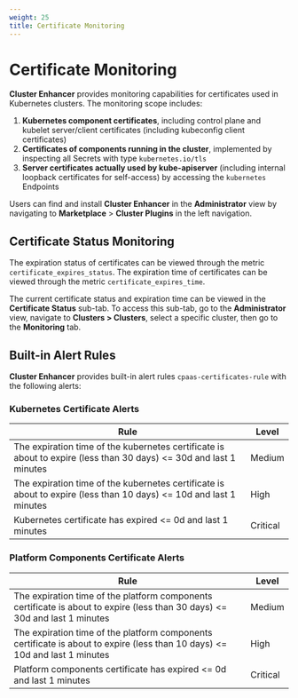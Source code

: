 ```yaml
---
weight: 25
title: Certificate Monitoring
---
```


# Certificate Monitoring

**Cluster Enhancer** provides monitoring capabilities for certificates used in Kubernetes clusters. The monitoring scope includes:

1. **Kubernetes component certificates**, including control plane and kubelet server/client certificates (including kubeconfig client certificates)
2. **Certificates of components running in the cluster**, implemented by inspecting all Secrets with type `kubernetes.io/tls`
3. **Server certificates actually used by kube-apiserver** (including internal loopback certificates for self-access) by accessing the `kubernetes` Endpoints

Users can find and install **Cluster Enhancer** in the **Administrator** view by navigating to **Marketplace** > **Cluster Plugins** in the left navigation.


## Certificate Status Monitoring

The expiration status of certificates can be viewed through the metric `certificate_expires_status`. The expiration time of certificates can be viewed through the metric `certificate_expires_time`.

The current certificate status and expiration time can be viewed in the **Certificate Status** sub-tab. To access this sub-tab, go to the **Administrator** view, navigate to **Clusters > Clusters**, select a specific cluster, then go to the **Monitoring** tab.

## Built-in Alert Rules

**Cluster Enhancer** provides built-in alert rules `cpaas-certificates-rule` with the following alerts:

### Kubernetes Certificate Alerts

| Rule | Level |
|-------------|----------|
| The expiration time of the kubernetes certificate is about to expire (less than 30 days) <= 30d and last 1 minutes | Medium |
| The expiration time of the kubernetes certificate is about to expire (less than 10 days) <= 10d and last 1 minutes | High |
| Kubernetes certificate has expired <= 0d and last 1 minutes | Critical |

### Platform Components Certificate Alerts

| Rule | Level |
|-------------|----------|
| The expiration time of the platform components certificate is about to expire (less than 30 days) <= 30d and last 1 minutes | Medium |
| The expiration time of the platform components certificate is about to expire (less than 10 days) <= 10d and last 1 minutes | High |
| Platform components certificate has expired <= 0d and last 1 minutes | Critical |

